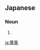 {{also|薑黃|姜黄}}

==Japanese==
{{wikipedia|lang=ja}}
{{ja-kanjitab|きょう|おう|yomi=o}}

===Noun===
{{ja-noun|きょうおう|キョウオウ|hhira=きやうわう}}

# {{alternative spelling of|姜黄|lang=ja}}

[[ja:薑黄]]